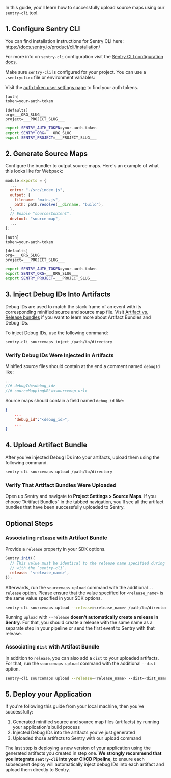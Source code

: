 In this guide, you'll learn how to successfully upload source maps using our `sentry-cli` tool.

<Include name="debug-id-requirement.mdx" />

## 1. Configure Sentry CLI

<Note>

You can find installation instructions for Sentry CLI here: https://docs.sentry.io/product/cli/installation/

For more info on `sentry-cli` configuration visit the [Sentry CLI configuration docs](/product/cli/configuration/).

</Note>

Make sure `sentry-cli` is configured for your project. You can use a `.sentryclirc` file or environment variables:

<Note>

Visit the [auth token user settings page](https://sentry.io/settings/account/api/auth-tokens/) to find your auth tokens.

</Note>

```ìni {filename:.sentryclirc}
[auth]
token=your-auth-token

[defaults]
org=___ORG_SLUG___
project=___PROJECT_SLUG___
```

```bash
export SENTRY_AUTH_TOKEN=your-auth-token
export SENTRY_ORG=___ORG_SLUG___
export SENTRY_PROJECT=___PROJECT_SLUG___
```

## 2. Generate Source Maps

Configure the bundler to output source maps. Here's an example of what this looks like for Webpack:

```javascript {filename:webpack.config.js}
module.exports = {
  ...
  entry: "./src/index.js",
  output: {
    filename: "main.js",
    path: path.resolve(__dirname, "build"),
  },
  // Enable "sourcesContent".
  devtool: "source-map",
  ...
};
```

```ìni {filename:.sentryclirc}
[auth]
token=your-auth-token

[defaults]
org=___ORG_SLUG___
project=___PROJECT_SLUG___
```

```bash
export SENTRY_AUTH_TOKEN=your-auth-token
export SENTRY_ORG=___ORG_SLUG___
export SENTRY_PROJECT=___PROJECT_SLUG___
```

## 3. Inject Debug IDs Into Artifacts

Debug IDs are used to match the stack frame of an event with its corresponding minified source and source map file. Visit [Artifact vs. Release bundles](/platforms/javascript/sourcemaps/artifact-and-release-bundles/) if you want to learn more about Artifact Bundles and Debug IDs.

To inject Debug IDs, use the following command:

```bash
sentry-cli sourcemaps inject /path/to/directory
```

### Verify Debug IDs Were Injected in Artifacts

Minified source files should contain at the end a comment named `debugId` like:

```javascript {filename:example_minified_file.js}
...
//# debugId=<debug_id>
//# sourceMappingURL=<sourcemap_url>
```

Source maps should contain a field named `debug_id` like:

```json {filename:example_source_map.js.map}
{
    ...
    "debug_id":"<debug_id>",
    ...
}
```

## 4. Upload Artifact Bundle

After you've injected Debug IDs into your artifacts, upload them using the following command.

```bash
sentry-cli sourcemaps upload /path/to/directory
```

### Verify That Artifact Bundles Were Uploaded

Open up Sentry and navigate to **Project Settings > Source Maps**. If you choose “Artifact Bundles” in the tabbed navigation, you'll see all the artifact bundles that have been successfully uploaded to Sentry.

## Optional Steps

### Associating `release` with Artifact Bundle

Provide a `release` property in your SDK options.

```javascript
Sentry.init({
  // This value must be identical to the release name specified during upload
  // with the `sentry-cli`.
  release: '<release_name>',
});
```

Afterwards, run the `sourcemaps upload` command with the additional `--release` option. Please ensure that the value specified for `<release_name>` is the same value specified in your SDK options.

```bash
sentry-cli sourcemaps upload --release=<release_name> /path/to/directory
```

<Note>

Running `upload` with `--release` **doesn't automatically create a release in Sentry**. For that, you should create a release with the same name as a separate step in your pipeline or send the first event to Sentry with that release.

</Note>

### Associating `dist` with Artifact Bundle

In addition to `release`, you can also add a `dist` to your uploaded artifacts. For that, run the `sourcemaps upload` command with the additional `--dist` option.

```bash
sentry-cli sourcemaps upload --release=<release_name> --dist=<dist_name> /path/to/directory
```

## 5. Deploy your Application

If you're following this guide from your local machine, then you've successfully:

1. Generated minified source and source map files (artifacts) by running your application's build process
2. Injected Debug IDs into the artifacts you've just generated
3. Uploaded those artifacts to Sentry with our upload command

The last step is deploying a new version of your application using the generated artifacts you created in step one. **We strongly recommend that you integrate `sentry-cli` into your CI/CD Pipeline**, to ensure each subsequent deploy will automatically inject debug IDs into each artifact and upload them directly to Sentry.
